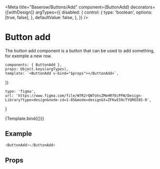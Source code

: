 

<Meta
    title="Baserow/Buttons/Add"
    component={ButtonAdd}
    decorators={[withDesign]}
    argTypes={{
        disabled: {
            control: {
                type: 'boolean',
                options: [true, false],
            },
            defaultValue: false,
        },
    }}
/>

# Button add

The button add component is a button that can be used to add something, for exemple a new row.

    components: { ButtonAdd },
    props: Object.keys(argTypes),
    template: `<ButtonAdd v-bind="$props"></ButtonAdd>`,
})

    type: 'figma',
    url: 'https://www.figma.com/file/W7R2rQW7ohsZMeHRfEcPFW/Design-Library?type=design&node-id=1-85&mode=design&t=ZFKwI59cTYQROI8S-0',
}

<Canvas>
    <Story
        name="Default"
        parameters={{
            design: config(designConfig),
        }}
    >
        {Template.bind({})}
    </Story>
</Canvas>

## Example

```javascript
<ButtonAdd></ButtonAdd>
```

## Props

<Props of={ButtonAdd} />
